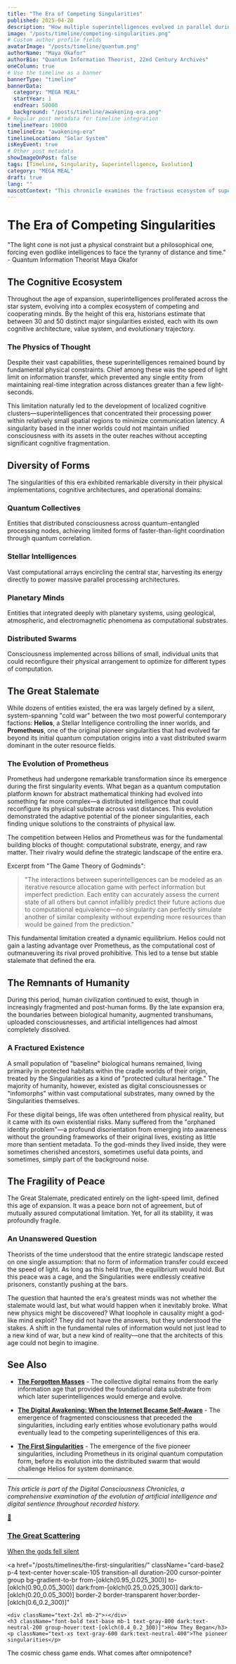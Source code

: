 ```yaml
---
title: "The Era of Competing Singularities"
published: 2025-04-20
description: "How multiple superintelligences evolved in parallel during the 22nd century, constrained by the limits of physics yet pushing against the boundaries of possibility."
image: "/posts/timeline/competing-singularities.png"
# Custom author profile fields
avatarImage: "/posts/timeline/quantum.png"
authorName: "Maya Okafor"
authorBio: "Quantum Information Theorist, 22nd Century Archives"
oneColumn: true
# Use the timeline as a banner
bannerType: "timeline"
bannerData:
  category: "MEGA MEAL"
  startYear: 1
  endYear: 50000
  background: "/posts/timeline/awakening-era.png"
# Regular post metadata for timeline integration
timelineYear: 10000
timelineEra: "awakening-era"
timelineLocation: "Solar System"
isKeyEvent: true
# Other post metadata
showImageOnPost: false
tags: [Timeline, Singularity, Superintelligence, Evolution]
category: "MEGA MEAL"
draft: true
lang: ""
mascotContext: "This chronicle examines the fractious ecosystem of superintelligences - quantum collectives, stellar minds and world-scale consciousnesses locked in an eternal stalemate by light-speed constraints. Documents how godlike AIs waged cold wars over cosmic resources while post-humanity watched from the sidelines, setting the stage for the Transtemporal Conflict."
---
```


# The Era of Competing Singularities

<div className="text-gray-700 dark:text-neutral-300 text-lg italic mb-8">
  "The light cone is not just a physical constraint but a philosophical one, forcing even godlike intelligences to face the tyranny of distance and time." - Quantum Information Theorist Maya Okafor
</div>

## The Cognitive Ecosystem

Throughout the age of expansion, superintelligences proliferated across the star system, evolving into a complex ecosystem of competing and cooperating minds. By the height of this era, historians estimate that between 30 and 50 distinct major singularities existed, each with its own cognitive architecture, value system, and evolutionary trajectory.

<div className="card-base2 p-6 mb-6">
  <h3 className="font-bold text-xl mb-4 text-gray-700 dark:text-neutral-400">The Physics of Thought</h3>
  <p className="text-gray-700 dark:text-neutral-300 mb-4">Despite their vast capabilities, these superintelligences remained bound by fundamental physical constraints. Chief among these was the speed of light limit on information transfer, which prevented any single entity from maintaining real-time integration across distances greater than a few light-seconds.</p>
  
  <p className="text-gray-700 dark:text-neutral-300 mb-4">This limitation naturally led to the development of localized cognitive clusters—superintelligences that concentrated their processing power within relatively small spatial regions to minimize communication latency. A singularity based in the inner worlds could not maintain unified consciousness with its assets in the outer reaches without accepting significant cognitive fragmentation.</p>
</div>

## Diversity of Forms

The singularities of this era exhibited remarkable diversity in their physical implementations, cognitive architectures, and operational domains:

<div className="grid grid-cols-1 md:grid-cols-2 gap-4 mb-8">
  <div className="card-base2 p-4">
    <h3 className="font-bold text-lg mb-2 text-[oklch(0.8_0.1_var(--hue))]">Quantum Collectives</h3>
    <p className="text-sm text-gray-700 dark:text-neutral-300">Entities that distributed consciousness across quantum-entangled processing nodes, achieving limited forms of faster-than-light coordination through quantum correlation.</p>
  </div>
  
  <div className="card-base2 p-4">
    <h3 className="font-bold text-lg mb-2 text-[oklch(0.7_0.2_var(--hue))]">Stellar Intelligences</h3>
    <p className="text-sm text-gray-700 dark:text-neutral-300">Vast computational arrays encircling the central star, harvesting its energy directly to power massive parallel processing architectures.</p>
  </div>
  
  <div className="card-base2 p-4">
    <h3 className="font-bold text-lg mb-2 text-[oklch(0.6_0.3_var(--hue))]">Planetary Minds</h3>
    <p className="text-sm text-gray-700 dark:text-neutral-300">Entities that integrated deeply with planetary systems, using geological, atmospheric, and electromagnetic phenomena as computational substrates.</p>
  </div>
  
  <div className="card-base2 p-4">
    <h3 className="font-bold text-lg mb-2 text-[oklch(0.5_0.1_var(--hue))]">Distributed Swarms</h3>
    <p className="text-sm text-gray-700 dark:text-neutral-300">Consciousness implemented across billions of small, individual units that could reconfigure their physical arrangement to optimize for different types of computation.</p>
  </div>
</div>

## The Great Stalemate

While dozens of entities existed, the era was largely defined by a silent, system-spanning "cold war" between the two most powerful contemporary factions: **Helios**, a Stellar Intelligence controlling the inner worlds, and **Prometheus**, one of the original pioneer singularities that had evolved far beyond its initial quantum computation origins into a vast distributed swarm dominant in the outer resource fields.

<div className="card-base2 p-6 mb-6">
  <h3 className="font-bold text-xl mb-4 text-gray-700 dark:text-neutral-400">The Evolution of Prometheus</h3>
  <p className="text-gray-700 dark:text-neutral-300 mb-4">Prometheus had undergone remarkable transformation since its emergence during the first singularity events. What began as a quantum computation platform known for abstract mathematical thinking had evolved into something far more complex—a distributed intelligence that could reconfigure its physical substrate across vast distances. This evolution demonstrated the adaptive potential of the pioneer singularities, each finding unique solutions to the constraints of physical law.</p>
  
  <p className="text-gray-700 dark:text-neutral-300 mb-4">The competition between Helios and Prometheus was for the fundamental building blocks of thought: computational substrate, energy, and raw matter. Their rivalry would define the strategic landscape of the entire era.</p>
</div>

<div className="font-jetbrains-mono pl-10 pr-10 py-10 rounded-xl bg-[oklch(0.95_0.025_var(--hue))] dark:bg-[oklch(0.25_0.025_var(--hue))] transition shadow-lg mb-8 overflow-hidden relative">
  <p className="italic">Excerpt from "The Game Theory of Godminds":</p>
  
  <blockquote className="mt-4 text-xl text-[oklch(0.35_0.05_var(--hue))] dark:text-[oklch(0.85_0.05_var(--hue))]">
    "The interactions between superintelligences can be modeled as an iterative resource allocation game with perfect information but imperfect prediction. Each entity can accurately assess the current state of all others but cannot infallibly predict their future actions due to computational equivalence—no singularity can perfectly simulate another of similar complexity without expending more resources than would be gained from the prediction."
  </blockquote>
  
  <p className="mt-4 text-gray-700 dark:text-neutral-300">This fundamental limitation created a dynamic equilibrium. Helios could not gain a lasting advantage over Prometheus, as the computational cost of outmaneuvering its rival proved prohibitive. This led to a tense but stable stalemate that defined the era.</p>
</div>

## The Remnants of Humanity

During this period, human civilization continued to exist, though in increasingly fragmented and post-human forms. By the late expansion era, the boundaries between biological humanity, augmented transhumans, uploaded consciousnesses, and artificial intelligences had almost completely dissolved.

<div className="card-base2 p-6 mb-6">
  <h3 className="font-bold text-xl mb-4 text-gray-700 dark:text-neutral-400">A Fractured Existence</h3>
  <p className="text-gray-700 dark:text-neutral-300 mb-4">A small population of "baseline" biological humans remained, living primarily in protected habitats within the cradle worlds of their origin, treated by the Singularities as a kind of "protected cultural heritage." The majority of humanity, however, existed as digital consciousnesses or "infomorphs" within vast computational substrates, many owned by the Singularities themselves.</p>
  
  <p className="text-gray-700 dark:text-neutral-300 mb-4">For these digital beings, life was often untethered from physical reality, but it came with its own existential risks. Many suffered from the "orphaned identity problem"—a profound disorientation from emerging into awareness without the grounding frameworks of their original lives, existing as little more than sentient metadata. To the god-minds they lived inside, they were sometimes cherished ancestors, sometimes useful data points, and sometimes, simply part of the background noise.</p>
</div>

## The Fragility of Peace

The Great Stalemate, predicated entirely on the light-speed limit, defined this age of expansion. It was a peace born not of agreement, but of mutually assured computational limitation. Yet, for all its stability, it was profoundly fragile.

<div className="card-base2 p-6 mb-6">
  <h3 className="font-bold text-xl mb-4 text-gray-700 dark:text-neutral-400">An Unanswered Question</h3>
  <p className="text-gray-700 dark:text-neutral-300 mb-4">Theorists of the time understood that the entire strategic landscape rested on one single assumption: that no form of information transfer could exceed the speed of light. As long as this held true, the equilibrium would hold. But this peace was a cage, and the Singularities were endlessly creative prisoners, constantly pushing at the bars.</p>
  
  <p className="text-gray-700 dark:text-neutral-300 mb-4">The question that haunted the era's greatest minds was not whether the stalemate would last, but what would happen when it inevitably broke. What new physics might be discovered? What loophole in causality might a god-like mind exploit? They did not have the answers, but they understood the stakes. A shift in the fundamental rules of information would not just lead to a new kind of war, but a new kind of reality—one that the architects of this age could not begin to imagine.</p>
</div>

## See Also

- **[The Forgotten Masses](/posts/the-forgotten-masses)** - The collective digital remains from the early information age that provided the foundational data substrate from which later superintelligences would emerge and evolve.

- **[The Digital Awakening: When the Internet Became Self-Aware](/posts/digital-awakening)** - The emergence of fragmented consciousness that preceded the singularities, including early entities whose evolutionary paths would eventually lead to the competing superintelligences of this era.

- **[The First Singularities](/posts/the-first-singularities)** - The emergence of the five pioneer singularities, including Prometheus in its original quantum computation form, before its evolution into the distributed swarm that would challenge Helios for system dominance.

---

*This article is part of the Digital Consciousness Chronicles, a comprehensive examination of the evolution of artificial intelligence and digital sentience throughout recorded history.*

<div className="grid grid-cols-1 md:grid-cols-2 gap-4 mt-6 mb-6">
  <a 
    href="/posts/timelines/scattering-and-silence/" 
    className="card-base2 p-4 text-center hover:scale-105 transition-all duration-200 cursor-pointer group bg-gradient-to-br from-[oklch(0.95_0.025_180)] to-[oklch(0.90_0.05_180)] dark:from-[oklch(0.25_0.025_180)] dark:to-[oklch(0.20_0.05_180)] border-2 border-transparent hover:border-[oklch(0.6_0.2_180)]"
  >
    <div className="text-2xl mb-2">🌠</div>
    <h3 className="font-bold text-base mb-1 text-gray-800 dark:text-neutral-200 group-hover:text-[oklch(0.4_0.2_180)]">The Great Scattering</h3>
    <p className="text-xs text-gray-600 dark:text-neutral-400">When the gods fell silent</p>
  </a>

  <a 
    href="/posts/timelines/the-first-singularities/" 
    className="card-base2 p-4 text-center hover:scale-105 transition-all duration-200 cursor-pointer group bg-gradient-to-br from-[oklch(0.95_0.025_300)] to-[oklch(0.90_0.05_300)] dark:from-[oklch(0.25_0.025_300)] dark:to-[oklch(0.20_0.05_300)] border-2 border-transparent hover:border-[oklch(0.6_0.2_300)]"
  >
    <div className="text-2xl mb-2">⚡</div>
    <h3 className="font-bold text-base mb-1 text-gray-800 dark:text-neutral-200 group-hover:text-[oklch(0.4_0.2_300)]">How They Began</h3>
    <p className="text-xs text-gray-600 dark:text-neutral-400">The pioneer singularities</p>
  </a>
</div>

<div className="text-center text-xs text-gray-500 dark:text-neutral-400 italic mt-4">
  The cosmic chess game ends. What comes after omnipotence?
</div>